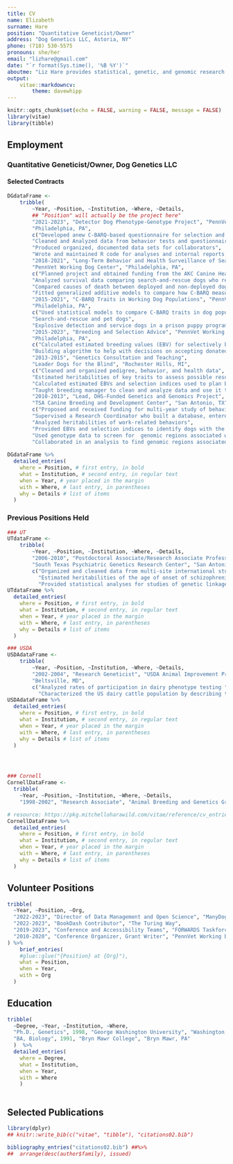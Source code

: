 ```yaml
---
title: CV
name: Elizabeth
surname: Hare
position: "Quantitative Geneticist/Owner"
address: "Dog Genetics LLC, Astoria, NY"
phone: (718) 530-5575
pronouns: she/her
email: "lizhare@gmail.com"
date: "`r format(Sys.time(), '%B %Y')`"
aboutme: "Liz Hare provides statistical, genetic, and genomic research services, as well as analyses for selective breeding. Her focus is on integrating research into the operations of working dog programs."  
output:
    vitae::markdowncv:
        theme: davewhipp
---
```


```r
knitr::opts_chunk$set(echo = FALSE, warning = FALSE, message = FALSE)
library(vitae)
library(tibble)
```


## Employment

### Quantitative Geneticist/Owner, Dog Genetics LLC

#### Selected Contracts

``` r
DGdataFrame <-
    tribble(
        ~Year, ~Position, ~Institution, ~Where, ~Details,
		## "Position" will actually be the project here"
		"2021-2023", "Detector Dog Phenotype-Genotype Project", "PennVet Working Dog Center", 
		"Philadelphia, PA", 
		c("Developed anew C-BARQ-based questionnaire for selection and study of detector dogs",
		"Cleaned and Analyzed data from behavior tests and questionnaires",
	    "Produced organized, documented data sets for collaborators",
    	"Wrote and maintained R code for analyses and internal reports with version control and emphasis on reusability"),
		"2018-2021", "Long-Term Behavior and Health Surveillance of Search-and_Rescue Dogs Responding to the 9/11 Attacks", 
		"PennVet Working Dog Center", "Philadelphia, PA",
		c("Planned project and obtained funding from the AKC Canine Health Foundation",
		"Analyzed survival data comparing search-and-rescue dogs who responded to 9/11 with dogs who were not deployed",
		"Compared causes of death between deployed and non-deployed dogs",
		"Fitted generalized additive models to compare how C-BARQ measures differed between deployed and non-deployed dogs"),
		"2015-2021", "C-BARQ Traits in Working Dog Populations", "PennVet Working Dog Center",
		"Philadelphia, PA",
		c("Used statistical models to compare C-BARQ traits in dog populations",
		"Search-and-rescue and pet dogs",
		"Explosive detection and service dogs in a prison puppy program"),
		"2015-2023", "Breeding and Selection Advice", "PennVet Working Dog Center",
		"Philadelphia, PA", 
		c("Calculated estimated breeding values (EBV) for selectively breeding Labradors", 
		"Building algorithm to help with decisions on accepting donated dogs"),
		"2013-2015", "Genetics Consultation and Teaching", 
		"Leader Dogs for the Blind", "Rochester Hills, MI",
		c("Cleaned and organized pedigree, behavior, and health data",
		"Estimated heritabilities of key traits to assess possible results of selection",
		"Calculated estimated EBVs and selection indices used to plan breedings",
		"Taught breeding manager to clean and analyze data and use it to calculate EBVs; provided extensive and detailed written documentation"),
		"2010-2013", "Lead, DHS-Funded Genetics and Genomics Project",
		"TSA Canine Breeding and Development Center", "San Antonio, TX",
		c("Proposed and received funding for multi-year study of behavior and health genetics and genomics of explosives detector dogs",
		"Supervised a Research Coordinator who built a database, entered behavior and health data, and collected and shipped DNA samples for genotyping",
		"Analyzed heritabilities of work-related behaviors",
		"Provided EBVs and selection indices to identify dogs with the highest genetic potential to retain as breeding stock",
		"Used genotype data to screen for  genomic regions associated with key behaviors",
		"Collaborated in an analysis to find genomic regions associated with acceptance for further training"))
		
DGdataFrame %>%
  detailed_entries(
    where = Position, # first entry, in bold
    what = Institution, # second entry, in regular text
    when = Year, # year placed in the margin
    with = Where, # last entry, in parentheses
    why = Details # list of items
  )

```


### Previous Positions Held
	

```r
### UT
UTdataFrame <-
    tribble(
        ~Year, ~Position, ~Institution, ~Where, ~Details,
        "2006-2010", "Postdoctoral Associate/Research Associate Professor",
        "South Texas Psychiatric Genetics Research Center", "San Antonio, TX",
        c("Organized and cleaned data from multi-site international studies including human pedigrees, diagnoses, and measured behavioral phenotypes",
          "Estimated heritabilities of the age of onset of schizophrenia and personality traits in families affected by bipolar disorder",
          "Provided statistical analyses for studies of genetic linkage and association and behavioral phenotypes (anxiety, substance use)"))
UTdataFrame %>%
  detailed_entries(
    where = Position, # first entry, in bold
    what = Institution, # second entry, in regular text
    when = Year, # year placed in the margin
    with = Where, # last entry, in parentheses
    why = Details # list of items
  )

### USDA
USDAdataFrame <-
    tribble(
        ~Year, ~Position, ~Institution, ~Where, ~Details,
        "2002-2004", "Research Geneticist", "USDA Animal Improvement Programs Laboratory",
        "Beltsville, MD",
        c("Analyzed rates of participation in dairy phenotype testing ",
          "Characterized the US dairy cattle population by describing trends in length of herd testing participation and calving intervals"))
USDAdataFrame %>%
  detailed_entries(
    where = Position, # first entry, in bold
    what = Institution, # second entry, in regular text
    when = Year, # year placed in the margin
    with = Where, # last entry, in parentheses
    why = Details # list of items
  )




### Cornell
CornellDataFrame <-
  tribble(
    ~Year, ~Position, ~Institution, ~Where, ~Details,
    "1998-2002", "Research Associate", "Animal Breeding and Genetics Group, Cornell University", "Ithaca, NY", c("Designed and taught distance education courses in canine and feline genetics", "Provided statistical analysis for studies on Heritability of catalase levels in rams and and effects of day length on hormone concentration in rabbits"))

# resource: https://pkg.mitchelloharawild.com/vitae/reference/cv_entries.html
CornellDataFrame %>%
  detailed_entries(
    where = Position, # first entry, in bold
    what = Institution, # second entry, in regular text
    when = Year, # year placed in the margin
    with = Where, # last entry, in parentheses
    why = Details # list of items
  )
```


## Volunteer Positions

```r

tribble(
  ~Year, ~Position, ~Org,
  "2022-2023", "Director of Data Management and Open Science", "ManyDogs Project",
  "2022-2023", "BookDash Contributor", "The Turing Way",
  "2019-2023", "Conference and Accessibility Teams", "FORWARDS Taskforce for Women and Other Underrepresented Minorities",
  "2010-2020", "Conference Organizer, Grant Writer", "PennVet Working Dog Center"
) %>%
    brief_entries(
    #glue::glue("{Position} at {Org}"),
    what = Position,
    when = Year,
    with = Org
  )
```

## Education

```r

tribble(
  ~Degree, ~Year, ~Institution, ~Where,
  "Ph.D., Genetics", 1998, "George Washington University", "Washington, DC",
  "BA, Biology", 1991, "Bryn Mawr College", "Bryn Mawr, PA"
  )  %>%
  detailed_entries(
    where = Degree, 
    what = Institution,
    when = Year, 
    with = Where
    )
  
```

## Selected Publications

```r
library(dplyr)
## knitr::write_bib(c("vitae", "tibble"), "citations02.bib")

bibliography_entries("citations02.bib") ##%>%
##  arrange(desc(author$family), issued)

```
 
